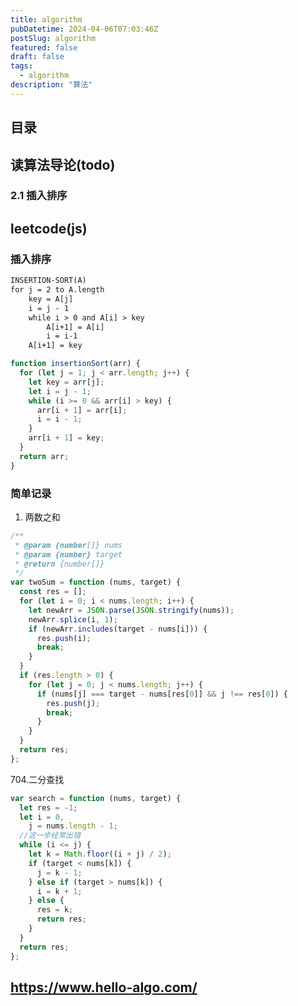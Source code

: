 ```yaml
---
title: algorithm
pubDatetime: 2024-04-06T07:03:46Z
postSlug: algorithm
featured: false
draft: false
tags:
  - algorithm
description: "算法"
---
```


## 目录

## 读算法导论(todo)

### 2.1 插入排序

## leetcode(js)

### 插入排序

```txt
INSERTION-SORT(A)
for j = 2 to A.length
    key = A[j]
    i = j - 1
    while i > 0 and A[i] > key
        A[i+1] = A[i]
        i = i-1
    A[i+1] = key
```

```js
function insertionSort(arr) {
  for (let j = 1; j < arr.length; j++) {
    let key = arr[j];
    let i = j - 1;
    while (i >= 0 && arr[i] > key) {
      arr[i + 1] = arr[i];
      i = i - 1;
    }
    arr[i + 1] = key;
  }
  return arr;
}
```

### 简单记录

1. 两数之和

```js
/**
 * @param {number[]} nums
 * @param {number} target
 * @return {number[]}
 */
var twoSum = function (nums, target) {
  const res = [];
  for (let i = 0; i < nums.length; i++) {
    let newArr = JSON.parse(JSON.stringify(nums));
    newArr.splice(i, 1);
    if (newArr.includes(target - nums[i])) {
      res.push(i);
      break;
    }
  }
  if (res.length > 0) {
    for (let j = 0; j < nums.length; j++) {
      if (nums[j] === target - nums[res[0]] && j !== res[0]) {
        res.push(j);
        break;
      }
    }
  }
  return res;
};
```

704.二分查找

```js
var search = function (nums, target) {
  let res = -1;
  let i = 0,
    j = nums.length - 1;
  //这一步经常出错
  while (i <= j) {
    let k = Math.floor((i + j) / 2);
    if (target < nums[k]) {
      j = k - 1;
    } else if (target > nums[k]) {
      i = k + 1;
    } else {
      res = k;
      return res;
    }
  }
  return res;
};
```

## https://www.hello-algo.com/

